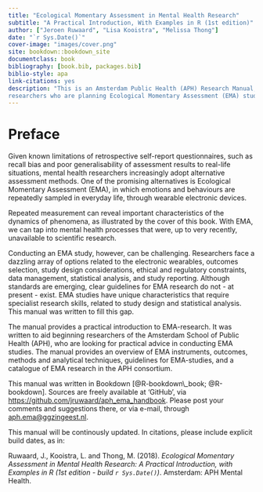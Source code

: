 ```yaml
--- 
title: "Ecological Momentary Assessment in Mental Health Research"
subtitle: "A Practical Introduction, With Examples in R (1st edition)"
author: ["Jeroen Ruwaard", "Lisa Kooistra", "Melissa Thong"]
date: "`r Sys.Date()`"
cover-image: "images/cover.png"
site: bookdown::bookdown_site
documentclass: book
bibliography: [book.bib, packages.bib]
biblio-style: apa
link-citations: yes
description: "This is an Amsterdam Public Health (APH) Research Manual, written for 
researchers who are planning Ecological Momentary Assessment (EMA) studies."
---
```


# Preface {-}

Given known limitations of retrospective self-report questionnaires, such as
recall bias and poor generalisability of assessment results to real-life
situations, mental health researchers increasingly adopt alternative assessment
methods. One of the promising alternatives is Ecological Momentary Assessment
(EMA), in which emotions and behaviours are repeatedly sampled in everyday life,
through wearable electronic devices.

Repeated measurement can reveal important characteristics of the dynamics of
phenomena, as illustrated by the cover of this book. With EMA, we can tap into
mental health processes that were, up to very recently, unavailable to
scientific research.

Conducting an EMA study, however, can be challenging. Researchers face a
dazzling array of options related to the electronic wearables, outcomes
selection, study design considerations, ethical and regulatory constraints, data
management, statistical analysis, and study reporting. Although standards are
emerging, clear guidelines for EMA research do not - at present - exist. EMA
studies have unique characteristics that require specialist research skills,
related to study design and statistical analysis. This manual was written to
fill this gap.

The manual provides a practical introduction to EMA-research. It was written to
aid beginning researchers of the Amsterdam School of Public Health (APH), who
are looking for practical advice in conducting EMA studies. The manual provides
an overview of EMA instruments, outcomes, methods and analytical techniques,
guidelines for EMA-studies, and a catalogue of EMA research in the APH
consortium.

This manual was written in Bookdown [@R-bookdown\_book; @R-bookdown]. Sources
are freely available at 'GitHub', via
<https://github.com/jruwaard/aph_ema_handbook>. Please post your comments and
suggestions there, or via e-mail, through <aph.ema@ggzingeest.nl>.

This manual will be continously updated. In citations, please include explicit 
build dates, as in:

Ruwaard, J., Kooistra, L. and Thong, M. (2018). *Ecological Momentary Assessment
in Mental Health Research: A Practical Introduction, with Examples in R (1st
edition - build `r Sys.Date()`)*. Amsterdam: APH Mental Health. 

